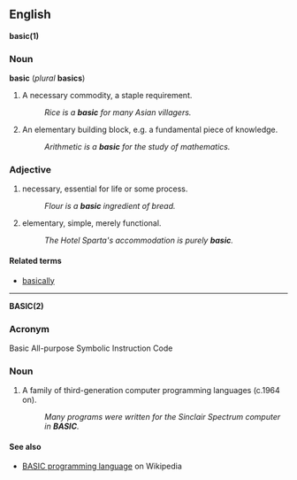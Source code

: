 ==English==

'''basic(1)'''

===Noun===
'''basic''' (''plural'' '''basics''')

# A necessary commodity, a staple requirement.
#:''Rice is a '''basic''' for many Asian villagers.''
# An elementary building block, e.g. a fundamental piece of knowledge.
#:''Arithmetic is a '''basic''' for the study of mathematics.''

===Adjective===

# necessary, essential for life or some process.
#:''Flour is a '''basic''' ingredient of bread.''
# elementary, simple, merely functional.
#:''The Hotel Sparta's accommodation is purely '''basic'''.''

====Related terms====
* [[basically]]


----

'''BASIC(2)'''

===Acronym===
Basic All-purpose Symbolic Instruction Code

===Noun===
# A family of third-generation computer programming languages (c.1964 on).
#:''Many programs were written for the Sinclair Spectrum computer in '''BASIC'''.''

====See also====
*[[w:BASIC programming language|BASIC programming language]] on Wikipedia